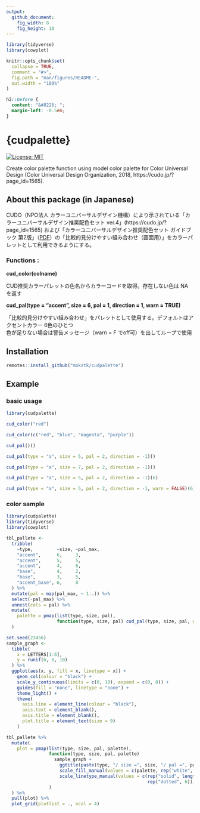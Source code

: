 ```yaml
---
output: 
  github_document:
    fig_width: 8
    fig_height: 10
---
```


<!-- README.md is generated from README.Rmd. Please edit that file -->

```r
library(tidyverse)
library(cowplot)

knitr::opts_chunk$set(
  collapse = TRUE,
  comment = "#>",
  fig.path = "man/figures/README-",
  out.width = "100%"
)
```

```css
h2::before {
  content: "&#8226; ";
  margin-left: -0.5em;
}
```


# {cudpalette}

<!-- badges: start -->

[![License: MIT](https://img.shields.io/badge/License-MIT-yellow.svg)](https://opensource.org/licenses/MIT)

<!-- badges: end -->

Create color palette function using model color palette for Color Universal Design (Color Universal Design Organization, 2018, https://cudo.jp/?page_id=1565).

## About this package (in Japanese) 

CUDO（NPO法人 カラーユニバーサルデザイン機構）により示されている「カラーユニバーサルデザイン推奨配色セット ver.4」(https://cudo.jp/?page_id=1565) および「カラーユニバーサルデザイン推奨配色セット ガイドブック 第2版」（[PDF](https://cudo.jp/wp-content/uploads/2018/10/cud_guidebook.pdf)）の「比較的見分けやすい組み合わせ（画面用）」をカラーパレットとして利用できるようにする。

### Functions :

**cud_color(colname)**

CUD推奨カラーパレットの色名からカラーコードを取得。存在しない色は NA を返す

**cud_pal(type = "accent", size = 6, pal = 1, direction = 1, warn = TRUE)**

「比較的見分けやすい組み合わせ」をパレットとして使用する。デフォルトはアクセントカラー 6色のひとつ\
色が足りない場合は警告メッセージ（warn = F でoff可）を出してループで使用

## Installation

``` r
remotes::install_github("mokztk/cudpalette")
```
## Example

### basic usage

```r
library(cudpalette)

cud_color("red")

cud_color(c("red", "blue", "magenta", "purple"))

cud_pal()()

cud_pal(type = "a", size = 5, pal = 2, direction = -1)()

cud_pal(type = "a", size = 7, pal = 2, direction = -1)()

cud_pal(type = "a", size = 5, pal = 2, direction = -1)(6)

cud_pal(type = "a", size = 5, pal = 2, direction = -1, warn = FALSE)(6)
```

### color sample

```r
library(cudpalette)
library(tidyverse)
library(cowplot)

tbl_pallete <-
  tribble(
    ~type,         ~size, ~pal_max,
    "accent",      6,     3,
    "accent",      5,     5,
    "accent",      4,     6,
    "base",        4,     2,
    "base",        3,     5,
    "accent_base", 6,     8
  ) %>%
  mutate(pal = map(pal_max, ~ 1:.)) %>%
  select(-pal_max) %>%
  unnest(cols = pal) %>% 
  mutate(
    palette = pmap(list(type, size, pal),
                   function(type, size, pal) cud_pal(type, size, pal, warn = F)())
  )

set.seed(23456)
sample_graph <-
  tibble(
    x = LETTERS[1:6],
    y = runif(6, 6, 10)
  ) %>% 
  ggplot(aes(x, y, fill = x, linetype = x)) +
    geom_col(colour = "black") +
    scale_y_continuous(limits = c(0, 10), expand = c(0, 0)) +
    guides(fill = "none", linetype = "none") + 
    theme_light() + 
    theme(
      axis.line = element_line(colour = "black"),
      axis.text = element_blank(), 
      axis.title = element_blank(),
      plot.title = element_text(size = 9)
    )

tbl_pallete %>% 
  mutate(
    plot = pmap(list(type, size, pal, palette),
                function(type, size, pal, palette) 
                  sample_graph + 
                    ggtitle(paste(type, "/ size =", size, "/ pal =", pal)) +
                    scale_fill_manual(values = c(palette, rep("white", 6))) +
                    scale_linetype_manual(values = c(rep("solid", length(palette)),
                                                     rep("dotted", 6)))
                )
  ) %>%
  pull(plot) %>% 
  plot_grid(plotlist = ., ncol = 4)
```

